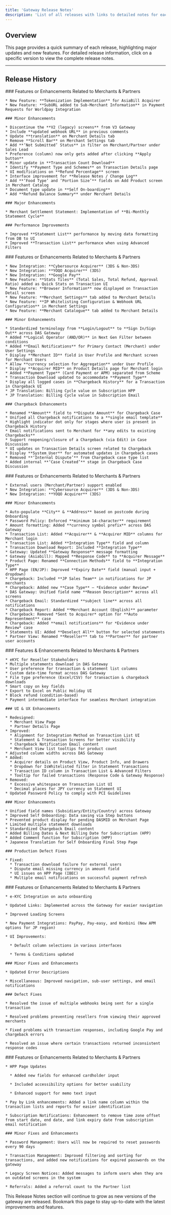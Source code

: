 ```yaml
---
title: 'Gateway Release Notes'
description: 'List of all releases with links to detailed notes for each version.'
---
```


## **Overview**

This page provides a quick summary of each release, highlighting major updates and new features. For detailed release information, click on a specific version to view the complete release notes.

***

## **Release History**

<Update label="2025-09-09" description="Release 24">
  <div style={{ fontSize: '12px', lineHeight: '1.1' }}>
    ### Features or Enhancements Related to Merchants & Partners

    * New Feature: **Tokenization Implementation** for AsiaBill Acquirer  
    * New Feature: **SubURL added to Sub-Merchant Information** in Payment Requests for Worldpay Integration  

    ### Minor Enhancements

    * Discontinue the **V2 (legacy) screens** from V3 Gateway  
    * Include **updated webhook URL** in previous comments  
    * Update **translation** on Merchant Details tab  
    * Remove **Scroll Bar** on Merchant Settings tab  
    * Add **‘Not Submitted’ Status** in filter on Merchant/Partner under Sales Lead  
    * Preference (column) now only gets added after clicking **Apply button**  
    * Minor update in **Transaction Count Download**  
    * Identify **Payment Type and Schemes** on Transaction Details page  
    * UI modifications on **Refund Percentage** screen  
    * Interface improvement for **Release Notes / Change Log**  
    * Add **‘Food Type’ and ‘Portion Size’** fields on Add Product screen in Merchant Catalog  
    * Document type update in **Self On-boarding**  
    * Add **Refund Balance Summary** under Merchant Details  

    ### Major Enhancements

    * Merchant Settlement Statement: Implementation of **Bi-Monthly Statement Cycle**  

    ### Performance Improvements

    * Improved **Statement List** performance by moving data formatting from DB to UI  
    * Improved **Transaction List** performance when using Advanced Filters  

  </div>
</Update>



<Update label="2025-07-08" description="Release 23">
  <div style={{ fontSize: '12px', lineHeight: '1.1' }}>
    ### Features or Enhancements Related to Merchants & Partners

    * New Integration: **Cybersource Acquirer** (3DS & Non-3DS)  
    * New Integration: **YOQO Acquirer** (3DS)  
    * New Integration: **Google Pay**  
    * New Feature: **Stats Tiles** (Total Sales, Total Refund, Approval Ratio) added as Quick Stats on Transaction UI  
    * New Feature: **Browser Information** now displayed on Transaction Detail screen  
    * New Feature: **Merchant Settings** tab added to Merchant Details  
    * New Feature: **IP Whitelisting Configuration & Webhook URL Configuration** in Merchant Settings  
    * New Feature: **Merchant Catalogue** tab added to Merchant Details  

    ### Minor Enhancements

    * Standardized terminology from **Login/Logout** to **Sign In/Sign Out** across DAS Gateway  
    * Added **Logical Operator (AND/OR)** in Next Gen Filter between conditions  
    * Added **Email Notifications** for Primary Contact (Merchant) under User Settings  
    * Display **Merchant ID** field in User Profile and Merchant screen for Merchant Users  
    * Allow **currency selection for Aggregation** under User Profile  
    * Display **Acquirer MID** on Product Details page for Merchant login  
    * Added **Payment Type** (Card Payment or APM) separated from Scheme  
    * Transaction Download updated to accommodate **Payment Type**  
    * Display all logged cases in **Chargeback History** for a Transaction in Chargeback UI  
    * JP Translation: Billing Cycle value on Subscription HPP  
    * JP Translation: Billing Cycle value in Subscription Email  

    ### Chargeback Enhancements

    * Renamed **Amount** field to **Dispute Amount** for Chargeback Case  
    * Unified all Chargeback notifications to a **single email template**  
    * Highlight indicator dot only for stages where user is present in Chargeback History  
    * Email notifications sent to Merchant for **any edits to existing Chargebacks**  
    * Support reopening/closure of a Chargeback (via Edit) in Case Discussion  
    * UI updates on Transaction Details screen related to Chargeback  
    * Display **System_User** for automated updates in Chargeback cases  
    * Removed **‘Internal Dispute’** from Chargeback case type list  
    * Added internal **‘Case Created’** stage in Chargeback Case Discussion  

  </div>
</Update>

<Update label="2025-05-06" description="Release 22">
  <div style={{ fontSize: '12px', lineHeight: '1.1' }}>
    ### Features or Enhancements Related to Merchants & Partners

    * External users (Merchant/Partner) support enabled  
    * New Integration: **Cybersource Acquirer** (3DS & Non-3DS)  
    * New Integration: **YOQO Acquirer** (3DS)

    ### Minor Enhancements

    * Auto-populate **City** & **Address** based on postcode during Onboarding  
    * Password Policy: Enforced **minimum 14-character** requirement  
    * Amount formatting: Added **currency symbol prefix** across DAS Gateway  
    * Transaction List: Added **Acquirer** & **Acquirer MID** columns for Merchant login  
    * Transaction List: Added **Integration Type** field and column  
    * Transaction Download Report: Included **Integration Type**  
    * Gateway: Updated **Gateway Response** message formatting  
    * Gateway (Asiabill): Mapped **Response Code** to **Acquirer Message**  
    * Product Page: Renamed **Connection Methods** field to **Integration Type**  
    * HPP Page (EN/JP): Improved **Expiry Date** field (manual input + dropdown)  
    * Chargeback: Included **JP Sales Team** in notifications for JP merchants  
    * Chargeback: Added new **Case Type** – *Evidence under Review*  
    * DAS Gateway: Unified field name **Reason Description** across all screens  
    * Chargeback Email: Standardized **subject line** across all notifications  
    * Chargeback Report: Added **Merchant Account (English)** parameter  
    * Chargeback: Removed *Sent to Acquirer* option for **Auto Representment** case  
    * Chargeback: Added **email notifications** for *Evidence under Review* case  
    * Statements UI: Added **Deselect All** button for selected statements  
    * Partner View: Renamed **Reseller** tab to **Partner** for partner user accounts  

  </div>
</Update>


<Update label="2025-02-12" description="Release 21">
  <div style={{ fontSize: '12px', lineHeight: '1.1' }}>
    ### Features & Enhancements Related to Merchants & Partners

    * eKYC for Reseller Stakeholders
    * Multiple statements download in DAS Gateway
    * User preference for transaction & statement list columns
    * Custom date-time format across DAS Gateway
    * File type preference (Excel/CSV) for transaction & chargeback downloads
    * Smart copy on key fields
    * Export to Excel on Public Holiday UI
    * Block refund (condition-based)
    * Payment intermediate interface for seamless Merchant integration

    ### UI & UX Enhancements

    * Redesigned:
      * Merchant View Page
      * Partner Details Page
    * Improved:
      * Alignment for Integration Method on Transaction List UI
      * Statement & Transaction Screens for better visibility
      * Chargeback Notification Email content
      * Merchant View list tooltips for product count
    * Adjusted column widths across DAS Gateway
    * Added:
      * Acquirer details on Product View, Product Info, and Drawers
      * Dropdown for IsWhitelisted filter in Statement Transactions
      * Transaction ID column in Transaction List & Advanced Filters
      * Tooltip for failed transactions (Response Code & Gateway Response)
    * Removed:
      * Excessive whitespace on Transaction List UI
      * Decimal places for JPY currency on Statement UI
    * Updated Password Policy to comply with PCI Guidelines

    ### Minor Enhancements

    * Unified field names (Subsidiary/Entity/Country) across Gateway
    * Improved Self Onboarding: Data saving via Step buttons
    * Prevented product display for pending DASMID on Merchant Page
    * Limited multiple statement downloads
    * Standardized Chargeback Email content
    * Added Billing Dates & Next Billing Date for Subscription (HPP)
    * Added Comment function for Subscription (HPP)
    * Japanese Translation for Self Onboarding Final Step Page

    ### Production Defect Fixes

    * Fixed:
      * Transaction download failure for external users
      * Dispute email missing currency in amount field
      * UI issues on HPP Page (IBEC)
      * Multiple email notifications on successful payment refresh
  </div>
</Update>

<Update label="2024-12-03" description="Release 20">
  <div style={{ fontSize: '12px', lineHeight: '1.1' }}>
    ### Features or Enhancements Related to Merchants & Partners

    * e-KYC Integration on auto onboarding

    * Updated Links: Implemented across the Gateway for easier navigation

    * Improved Loading Screens

    * New Payment Integrations: PayPay, Pay-easy, and Konbini (New APM options for JP region)

    * UI Improvements:

      * Default column selections in various interfaces

      * Terms & Conditions updated

    ### Minor Fixes and Enhancements

    * Updated Error Descriptions

    * Miscellaneous: Improved navigation, sub-user settings, and email notifications

    ### Defect Fixes

    * Resolved the issue of multiple webhooks being sent for a single transaction

    * Resolved problems preventing resellers from viewing their approved merchants

    * Fixed problems with transaction responses, including Google Pay and chargeback errors

    * Resolved an issue where certain transactions returned inconsistent response codes
  </div>
</Update>

<Update label="2024-10-01" description="Release 19">
  <div style={{ fontSize: '12px', lineHeight: '1.1' }}>
    ### Features or Enhancements Related to Merchants & Partners

    * HPP Page Updates

      * Added new fields for enhanced cardholder input

      * Included accessibility options for better usability

      * Enhanced support for memo text input

    * Pay by Link enhancements: Added a link name column within the transaction lists and reports for easier identification

    * Subscription Notifications: Enhancement to remove time zone offset from start date, end date, and link expiry date from subscription email notification

    ### Minor Fixes and Enhancements

    * Password Management: Users will now be required to reset passwords every 90 days

    * Transaction Management: Improved filtering and sorting for transactions, and added new notifications for expired passwords on the gateway

    * Legacy Screen Notices: Added messages to inform users when they are on outdated screens in the system

    * Referrals: Added a referral count to the Partner list
  </div>
</Update>

<Note>
  This Release Notes section will continue to grow as new versions of the gateway are released. Bookmark this page to stay up-to-date with the latest improvements and features.
</Note>